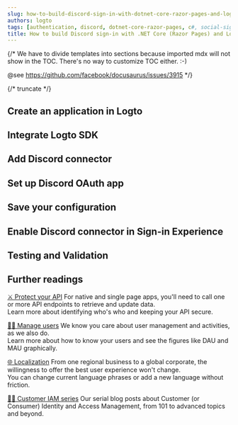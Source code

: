 ```yaml
---
slug: how-to-build-discord-sign-in-with-dotnet-core-razor-pages-and-logto
authors: logto
tags: [authentication, discord, dotnet-core-razor-pages, c#, social-sign-in, sign-in, login]
title: How to build Discord sign-in with .NET Core (Razor Pages) and Logto
---
```


{/*
  We have to divide templates into sections because imported mdx will not show in the TOC.
  There's no way to customize TOC either. :-)

  @see https://github.com/facebook/docusaurus/issues/3915
*/}



{/* truncate */}

<Intro connector={connector} sdk=".NET Core (Razor Pages)" link="https://learn.microsoft.com/aspnet/core/razor-pages/" />

## Create an application in Logto

<CreateApplication type="Traditional web" framework=".NET Core (Razor Pages)" />

## Integrate Logto SDK

<IntegrateSdk />

## Add Discord connector

<AddSocialConnector connector={connector} />

## Set up Discord OAuth app

<ConnectorGuide />

## Save your configuration

<SaveYourConfiguration connector={connector} />

## Enable Discord connector in Sign-in Experience

<EnableSocialConnector connector={connector} />

## Testing and Validation

<TestingAndValidation connector={connector} sdk=".NET Core (Razor Pages)" />

## Further readings

[⚔️ Protect your API](/docs/recipes/protect-your-api/) For native and single page apps, you'll need to call one or more API endpoints to retrieve and update data.<br/>
Learn more about identifying who's who and keeping your API secure.

[🧑‍🚀 Manage users](/docs/recipes/manage-users/) We know you care about user management and activities, as we also do.<br/>
Learn more about how to know your users and see the figures like DAU and MAU graphically.

[🌐 Localization](/docs/recipes/customize-sie/localized-language) From one regional business to a global corporate, the willingness to offer the best user experience won't change.<br/>
You can change current language phrases or add a new language without friction.

[🧑‍🎓 Customer IAM series](/blog/tags/ciam) Our serial blog posts about Customer (or Consumer) Identity and Access Management, from 101 to advanced topics and beyond.
